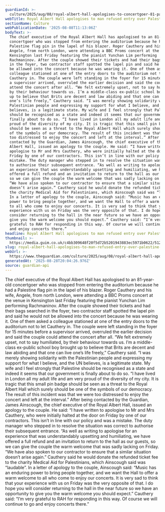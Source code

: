 ```yaml
---
guardianId: >-
  culture/2025/aug/08/royal-albert-hall-apologises-to-concertgoer-81-palestine-flag-pin
webTitle: Royal Albert Hall apologises to man refused entry over Palestine flag pin
sectionName: Culture
webPublicationDate: '2025-08-08T11:13:06Z'
bodyText: >-
  The chief executive of the Royal Albert Hall has apologised to an 81-year-old
  concertgoer who was stopped from entering the auditorium because he had a
  Palestine flag pin in the lapel of his blazer. Roger Cauthery and his wife,
  Angele, from north London, were attending a BBC Proms concert at the venue in
  Kensington last Friday featuring the pianist Yunchan Lim performing
  Rachmaninov. After the couple showed their tickets and had their bags searched
  in the foyer, two contractor staff spotted the lapel pin and said he would not
  be allowed into the concert because he was wearing it. One of them asked a
  colleague stationed at one of the entry doors to the auditorium not to let
  Cauthery in. The couple were left standing in the foyer for 15 minutes before
  a supervisor arrived, overruled the earlier decision and said the couple could
  attend the concert after all. “We felt extremely upset, not to say humiliated,
  by their behaviour towards us. I’m a middle-class ex-public school boy brought
  up to believe that Brits are decent and law abiding and that one can live
  one’s life freely,” Cauthery said. “I was merely showing solidarity with the
  Palestinian people and expressing my support for what I believe, and the UN
  believes, is a legitimate state. My wife and I feel strongly that Palestine
  should be recognised as a state and indeed it seems that our government is
  finally about to do so. “I have lived in London all my adult life and am very
  proud of the diversity of my city. It is tragic that this small pin badge
  should be seen as a threat to the Royal Albert Hall which surely should be one
  of the symbols of our democracy. The result of this incident was that we were
  too distressed to enjoy the concert and left at the interval.” After being
  contacted by the Guardian, James Ainscough, the chief executive of the Royal
  Albert Hall, issued an apology to the couple. He said: “I have written to
  apologise to Mr and Mrs Cauthery, who were initially halted at the door on
  Friday by one of our contractors. This isn’t in line with our policy and was a
  mistake. The duty manager who stepped in to resolve the situation was correct
  to authorise their subsequent entrance. “As well as writing to apologise for
  an experience that was understandably upsetting and humiliating, we have
  offered a full refund and an invitation to return to the hall as our guests,
  so we can give the couple the warm welcome that was sadly lacking on Friday.
  “We have also spoken to our contractor to ensure that a similar situation
  doesn’t arise again.” Cauthery said he would donate the refunded ticket fee to
  the charity Medical Aid for Palestinians, which Ainscough said was “laudable”.
  In a letter of apology to the couple, Ainscough said: “Music has an enduring
  power to bring people together, and we want the Hall to offer a warm welcome
  to all who come to enjoy our concerts. It is very sad to think that your
  experience with us on Friday was the very opposite of that. I do hope you will
  consider returning to the hall in the near future so we have an opportunity to
  give you the warm welcome you should expect.” Cauthery said: “I’m very
  grateful to RAH for responding in this way. Of course we will continue to go
  and enjoy concerts there.”
headline: Royal Albert Hall apologises to man refused entry over Palestine flag pin
thumbnail: >-
  https://media.guim.co.uk/c4bb309648f20f5d72b5201943883ec5971b0622/512_0_5120_4098/500.jpg
slug: royal-albert-hall-apologises-to-man-refused-entry-over-palestine-flag-pin
webUrl: >-
  https://www.theguardian.com/culture/2025/aug/08/royal-albert-hall-apologises-to-concertgoer-81-palestine-flag-pin
generatedAt: '2025-08-28T20:04:26.976Z'
source: guardian-api
---
```

The chief executive of the Royal Albert Hall has apologised to an 81-year-old concertgoer who was stopped from entering the auditorium because he had a Palestine flag pin in the lapel of his blazer. Roger Cauthery and his wife, Angele, from north London, were attending a BBC Proms concert at the venue in Kensington last Friday featuring the pianist Yunchan Lim performing Rachmaninov. After the couple showed their tickets and had their bags searched in the foyer, two contractor staff spotted the lapel pin and said he would not be allowed into the concert because he was wearing it. One of them asked a colleague stationed at one of the entry doors to the auditorium not to let Cauthery in. The couple were left standing in the foyer for 15 minutes before a supervisor arrived, overruled the earlier decision and said the couple could attend the concert after all. “We felt extremely upset, not to say humiliated, by their behaviour towards us. I’m a middle-class ex-public school boy brought up to believe that Brits are decent and law abiding and that one can live one’s life freely,” Cauthery said. “I was merely showing solidarity with the Palestinian people and expressing my support for what I believe, and the UN believes, is a legitimate state. My wife and I feel strongly that Palestine should be recognised as a state and indeed it seems that our government is finally about to do so. “I have lived in London all my adult life and am very proud of the diversity of my city. It is tragic that this small pin badge should be seen as a threat to the Royal Albert Hall which surely should be one of the symbols of our democracy. The result of this incident was that we were too distressed to enjoy the concert and left at the interval.” After being contacted by the Guardian, James Ainscough, the chief executive of the Royal Albert Hall, issued an apology to the couple. He said: “I have written to apologise to Mr and Mrs Cauthery, who were initially halted at the door on Friday by one of our contractors. This isn’t in line with our policy and was a mistake. The duty manager who stepped in to resolve the situation was correct to authorise their subsequent entrance. “As well as writing to apologise for an experience that was understandably upsetting and humiliating, we have offered a full refund and an invitation to return to the hall as our guests, so we can give the couple the warm welcome that was sadly lacking on Friday. “We have also spoken to our contractor to ensure that a similar situation doesn’t arise again.” Cauthery said he would donate the refunded ticket fee to the charity Medical Aid for Palestinians, which Ainscough said was “laudable”. In a letter of apology to the couple, Ainscough said: “Music has an enduring power to bring people together, and we want the Hall to offer a warm welcome to all who come to enjoy our concerts. It is very sad to think that your experience with us on Friday was the very opposite of that. I do hope you will consider returning to the hall in the near future so we have an opportunity to give you the warm welcome you should expect.” Cauthery said: “I’m very grateful to RAH for responding in this way. Of course we will continue to go and enjoy concerts there.”
